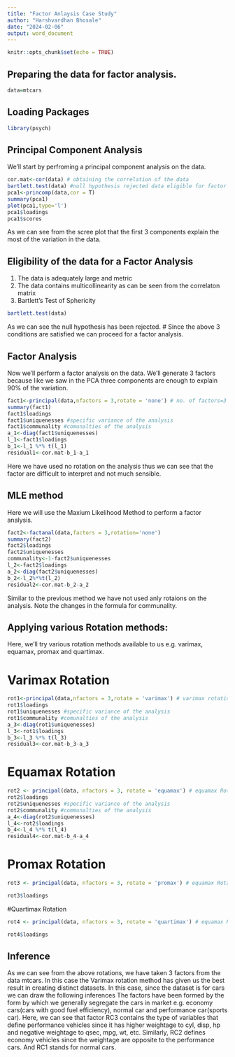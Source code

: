 ---
title: "Factor Anlaysis Case Study"
author: "Harshvardhan Bhosale"
date: "2024-02-06"
output: word_document
---

```{r setup, include=FALSE}
knitr::opts_chunk$set(echo = TRUE)
```
## Preparing the data for factor analysis.

```{r cars}
data=mtcars
```

## Loading Packages
```{r}
library(psych)
```

## Principal Component Analysis 
We'll start by perfroming a principal component analysis on the data.

```{r}
cor.mat<-cor(data) # obtaining the correlation of the data 
bartlett.test(data) #null hypothesis rejected data eligible for factor anlaysis
pca1<-princomp(data,cor = T)
summary(pca1)
plot(pca1,type='l')
pca1$loadings
pca1$scores
```

As we can see from the scree plot that the first 3 components explain the most of the variation in the data.

## Eligibility of the data for a Factor Analysis
1) The data is adequately large and metric
2) The data contains multicollinearity as can be seen from the correlaton matrix
3) Bartlett's Test of Sphericity 
```{r}
bartlett.test(data) 
```
As we can see the null hypothesis has been rejected.
# Since the above 3 conditions are satisfied we can proceed for a factor analysis.


## Factor Analysis 
Now we'll perform a factor analysis on the data.
We'll generate 3 factors because like we saw in the PCA three components are enough to explain 90% of the variation.
```{r}
fact1<-principal(data,nfactors = 3,rotate = 'none') # no. of factors=3 from the scree elbow
summary(fact1)
fact1$loadings
fact1$uniquenesses #specific variance of the analysis 
fact1$communality #comunalties of the analysis 
a_1<-diag(fact1$uniquenesses)
l_1<-fact1$loadings 
b_1<-l_1 %*% t(l_1)
residual1<-cor.mat-b_1-a_1
```
Here we have used no rotation on the analysis thus we can see that the factor are difficult to interpret and not much sensible.

## MLE method 
Here we will use the Maxium Likelihood Method to perform a factor analysis.

```{r}
fact2<-factanal(data,factors = 3,rotation='none')
summary(fact2)
fact2$loadings
fact2$uniquenesses
communality<-1-fact2$uniquenesses
l_2<-fact2$loadings
a_2<-diag(fact2$uniquenesses)
b_2<-l_2%*%t(l_2)
residual2<-cor.mat-b_2-a_2
```
Similar to the previous method we have not used anly rotaions on the analysis.
Note the changes in the formula for communality.

## Applying various Rotation methods:
Here, we'll try various rotation methods available to us e.g. varimax, equamax, promax and quartimax.

# Varimax Rotation
```{r}
rot1<-principal(data,nfactors = 3,rotate = 'varimax') # varimax rotation
rot1$loadings
rot1$uniquenesses #specific variance of the analysis 
rot1$communality #comunalties of the analysis 
a_3<-diag(rot1$uniquenesses)
l_3<-rot1$loadings 
b_3<-l_3 %*% t(l_3)
residual3<-cor.mat-b_3-a_3
```

# Equamax Rotation
```{r}
rot2 <- principal(data, nfactors = 3, rotate = 'equamax') # equamax Rotation
rot2$loadings
rot2$uniquenesses #specific variance of the analysis 
rot2$communality #communalties of the analysis 
a_4<-diag(rot2$uniquenesses)
l_4<-rot2$loadings 
b_4<-l_4 %*% t(l_4)
residual4<-cor.mat-b_4-a_4
```

# Promax Rotation
```{r}
rot3 <- principal(data, nfactors = 3, rotate = 'promax') # equamax Rotation

rot3$loadings
```

#Quartimax Rotation
```{r}
rot4 <- principal(data, nfactors = 3, rotate = 'quartimax') # equamax Rotation

rot4$loadings
```

## Inference 
As we can see from the above rotations, we have taken 3 factors from the data mtcars.
In this case the Varimax rotation method has given us the best result in creating distinct datasets. In this case, since the dataset is for cars we can draw the following inferences
The factors have been formed by the form by which we generally segregate the cars in market e.g. economy cars(cars with good fuel efficiency), normal car and performance car(sports car).
Here, we can see that factor RC3 contains the type of variables that define performance vehicles since it has higher weightage to cyl, disp, hp and negative weightage to qsec, mpg, wt, etc. Similarly, RC2 defines economy vehicles since the weightage are opposite to the performance cars. 
And RC1 stands for normal cars.

